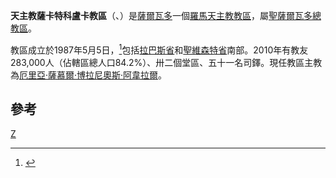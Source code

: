 {{Infobox Roman Catholic diocese
|Roman Catholic Diocese of = 天主教薩卡特科盧卡區
|Latin name of diocese = Dioecesis Zacatecolucana
|image = El Salvador - Diocesi di Zacatecoluca.jpg
|caption =教區範圍
|location = [[薩爾瓦多|薩爾瓦多]]
|territory = 拉巴斯省、聖維森特省南部
|population = 283,000

|rite = 拉丁禮
|patron = 
|province = 聖薩爾瓦多
|established = 1987年
|cathedral = 窮人之母主教座堂
|co-cathedral =
|leadership = 主教
|website =
|教宗 =
|metropolitan =
|ordinary =厄里亞·薩慕爾·博拉尼奧斯·阿韋拉爾

|coadjutor bishop =
|auxiliary = 
}}

'''天主教薩卡特科盧卡教區'''（{{lang-la|Dioecesis Zacatecolucana}}、{{lang-es|Diócesis de Zacatecoluca}}）是[[薩爾瓦多|薩爾瓦多]]一個[[羅馬天主教|羅馬天主教]][[教區|教區]]，屬[[天主教聖薩爾瓦多總教區|聖薩爾瓦多總教區]]。

教區成立於1987年5月5日，<ref>{{Cite web |url=http://www.vatican.va/holy_father/john_paul_ii/apost_constitutions/documents/hf_jp-ii_apc_19870505_zacatecolucana_lt.html |title=成立教區的宗座憲令 |access-date=2014-04-02 |archive-date=2014-05-16 |archive-url=https://web.archive.org/web/20140516235826/http://www.vatican.va/holy_father/john_paul_ii/apost_constitutions/documents/hf_jp-ii_apc_19870505_zacatecolucana_lt.html |dead-url=no }}</ref>包括[[拉巴斯省_(薩爾瓦多)|拉巴斯省]]和[[聖維森特省|聖維森特省]]南部。2010年有教友283,000人（佔轄區總人口84.2%）、卅二個堂區、五十一名司鐸。現任教區主教為[[厄里亞·薩慕爾·博拉尼奧斯·阿韋拉爾|厄里亞·薩慕爾·博拉尼奧斯·阿韋拉爾]]。

==參考==
{{reflist}}
{{薩爾瓦多天主教教區}}
[[Category:薩爾瓦多天主教教區|Z]]